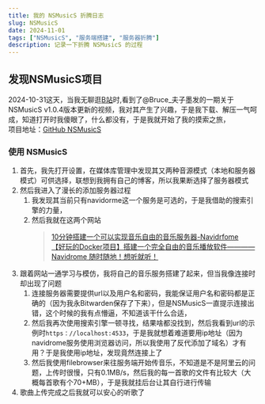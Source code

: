 ```yaml
---
title: 我的 NSMusicS 折腾日志
slug: NSMusicS
date: 2024-11-01
tags: ["NSMusicS", "服务端搭建", "服务器折腾"]
description: 记录一下折腾 NSMusicS 的过程
---
```


## 发现NSMusicS项目  

2024-10-31这天，当我无聊逛[B站](https://www.bilibili.com)时,看到了@Bruce_夫子墨发的一期关于NSMusicS v1.0.4版本更新的视频，我对其产生了兴趣，于是我下载、解压一气呵成，知道打开时我傻眼了，什么都没有，于是我就开始了我的摸索之旅，  
项目地址：[GitHub NSMusicS](https://github.com/Super-Badmen-Viper/NSMusicS)

### 使用 NSMusicS

1. 首先，我先打开设置，在媒体库管理中发现其又两种音源模式（本地和服务器模式）可供选择，联想到我拥有自己的博客，所以我果断选择了服务器模式  
2. 然后我进入了漫长的添加服务器过程  
   1. 我发现其当前只有navidorme这一个服务是可选的，于是我借助的搜索引擎的力量，  
   2. 然后我就在这两个网站  
        >[10分钟搭建一个可以实现音乐自由的音乐服务器-Navidrfome](https://makifx.com/1245.html)    
       > [【好玩的Docker项目】搭建一个完全自由的音乐播放软件————Navidrome 随时随地！想听就听！](https://blog.laoda.de/archives/navidrome#%E5%8F%82%E8%80%83)  
3. 跟着网站一通学习与模仿，我将自己的音乐服务搭建了起来，但当我像连接时却出现了问题  
   1. 连接服务器需要提供url以及用户名和密码，我能保证用户名和密码都是正确的（因为我永Bitwarden保存了下来），但是NSMusicS一直提示连接出错，这个时候的我有点懵逼，不知道该干什么合适，  
   2. 然后我再次使用搜索引擎一顿寻找，结果啥都没找到，然后我看到url的示例时`https：//localhost:4533`，于是我就想着难道要用ip地址（因为navidrome服务使用浏览器访问，所以我使用了反代添加了域名）才有用？于是我使用ip地址，发现竟然连接上了  
   3. 然后我使用filebrowser来往服务端开始传音乐，不知道是不是阿里云的问题，上传时很慢，只有0.1MB/s，然后我的每一首歌的文件有比较大（大概每首歌有个70+MB），于是我就挂后台让其自行进行传输  
4. 歌曲上传完成之后我就可以安心的听歌了